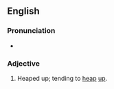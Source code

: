 ==English==

===Pronunciation===
* {{a|US}} {{IPA|/əˈsɝ.və.tɪv/|lang=en}}

===Adjective===
{{head|en|adjective}}

# Heaped up; tending to [[heap]] [[up]].
